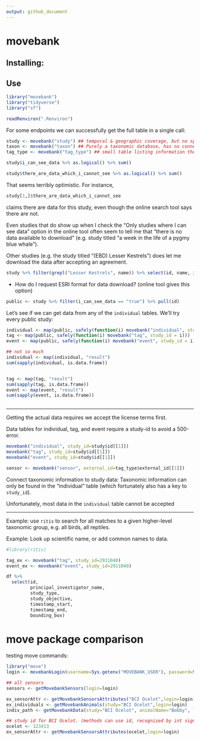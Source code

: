 ```yaml
---
output: github_document
---
```



# movebank


## Installing:

## Use

```r
library("movebank")
library("tidyverse")
library("sf")
```

```r
readRenviron(".Renviron")
```


For some endpoints we can successfully get the full table in a single call:

```r
study <- movebank("study") ## temporal & geographic coverage, but no species coverage information
taxon <- movebank("taxon") ## Purely a taxonomic database, has no connection to study
tag_type <- movebank("tag_type") ## small table listing information the different types of animal tracker tags
```


```r
study$i_can_see_data %>% as.logical() %>% sum()
```

```r
study$there_are_data_which_i_cannot_see %>% as.logical() %>% sum()
```

That seems terribly optimistic.  For instance, 

```r
study[1,]$there_are_data_which_i_cannot_see
```

claims there are data for this study, even though the online search tool says there are not.  

Even studies that do show up when I check the "Only studies where I can see data" option in the online tool often seem to tell me that "there is no data available to download" (e.g. study titled "a week in the life of a pygmy blue whale").

Other studies (e.g. the study titled "(EBD) Lesser Kestrels") does let me download the data after accepting an agreement.  

```r
study %>% filter(grepl("Lesser Kestrels", name)) %>% select(id, name, i_can_see_data, there_are_data_which_i_cannot_see)
```

- How do I request ESRI format for data download?  (online tool gives this option)


```r
public <- study %>% filter(i_can_see_data == "true") %>% pull(id)
```

Let's see if we can get data from any of the `individual` tables. We'll try every public study:

```r
individual <- map(public, safely(function(i) movebank("individual", study_id = i)))
tag <- map(public, safely(function(i) movebank("tag", study_id = i))) 
event <- map(public, safely(function(i) movebank("event", study_id = i)))

## not so much
individual <- map(individual, "result")
sum(sapply(individual, is.data.frame))


tag <- map(tag, "result")
sum(sapply(tag, is.data.frame))
event <- map(event, "result")
sum(sapply(event, is.data.frame))



```






-----------

Getting the actual data requires we accept the license terms first.

Data tables for individual, tag, and event require a study-id to avoid a 500-error.

```r
movebank("individual", study_id=study$id[[1]])
movebank("tag", study_id=study$id[[1]])
movebank("event", study_id=study$id[[1]])
```



```r
sensor <- movebank("sensor", external_id=tag_type$external_id[[1]])
```


Connect taxonomic information to study data:  Taxonomic information can only be found in the "individual" table (which fortunately also has a key to `study_id`).  

Unfortunately, most data in the `individual` table cannot be accepted 

----

Example: use `ritis` to search for all matches to a given higher-level taxonomic group, e.g. all birds, all reptiles.

Example: Look up scientific name, or add common names to data.

```r
#library(ritis)
```

```r
tag_ex <- movebank("tag", study_id=2911040)
event_ex <- movebank("event", study_id=2911040)
```

```r
df %>%
  select(id,
         principal_investigator_name,
         study_type,
         study_objective,
         timestamp_start,
         timestamp_end,
         bounding_box)
```

# move package comparison

testing move commands:

```r
library("move")
login <- movebankLogin(username=Sys.getenv("MOVEBANK_USER"), password=Sys.getenv("MOVEBANK_PW"))

## all sensors
sensors <- getMovebankSensors(login=login)

ex_sensorAttr <- getMovebankSensorsAttributes("BCI Ocelot",login=login)
ex_individuals <- getMovebankAnimals(study="BCI Ocelot",login=login)
indiv_path <- getMovebankData(study="BCI Ocelot", animalName="Bobby", login=login)

## study id for BCI Ocelot. (methods can use id, recognized by int signature)
ocelot <- 123413
ex_sensorAttr <- getMovebankSensorsAttributes(ocelot,login=login)


```

